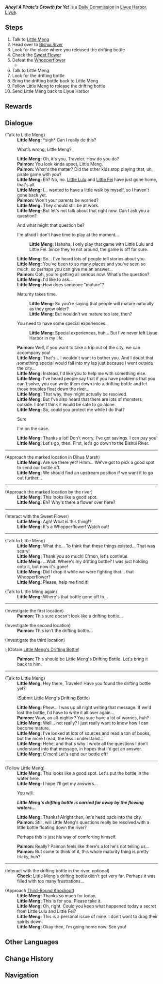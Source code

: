 {{Quest Infobox
|id            = 21000
|type          = Commission
|image         = Commission Ahoy! A Pirate's Growth for Ye!.png
|startLocation = [[Liyue Harbor]], [[Liyue]]
|region        = Liyue
|area          = Sea of Clouds
|subarea       = Liyue Harbor
|prev          = 
|next          = Troubles Traveling Through Tributaries
|npc           = Little Meng
|requirement   = 
|other         = AR-Dependent Rewards
|characters    = Little Meng; Paimon; Traveler
}}
'''''Ahoy! A Pirate's Growth for Ye!''''' is a [[Daily Commission]] in [[Liyue Harbor]], [[Liyue]].

==Steps==
# Talk to [[Little Meng]]
# Head over to [[Bishui River]]
# Look for the place where you released the drifting bottle
# Check the [[Sweet Flower]]
# Defeat the [[Whopperflower]]
#*{{Enemy|Cryo Whopperflower|x=1}}
# Talk to Little Meng
# Look for the drifting bottle
# Bring the drifting bottle back to Little Meng
# Follow Little Meng to release the drifting bottle
# Send Little Meng back to Liyue Harbor
<!--
==Gameplay Notes==
-->
==Rewards==
{{Commission Rewards|low}}

==Dialogue==
{{Quest Description|Little Meng of Liyue Harbor seems to be perturbed of late...}}
{{Dialogue start}}
;(Talk to Little Meng)
:'''Little Meng:''' *sigh* Can I really do this?
:{{DIcon}} What’s wrong, Little Meng?
:'''Little Meng:''' Oh, it's you, Traveler. How do you do?
:'''Paimon:''' You look kinda upset, Little Meng.
:'''Paimon:''' What's the matter? Did the other kids stop playing that, uh, pirate game with you?
:'''Little Meng:''' Eh? No, no. [[Little Lulu]] and [[Little Fei]] have just gone home, that's all.
:'''Little Meng:''' I... wanted to have a little walk by myself, so I haven't gone back yet.
:'''Paimon:''' Won't your parents be worried?
:'''Little Meng:''' They should still be at work.
:'''Little Meng:''' But let's not talk about that right now. Can I ask you a question?
:{{DIcon}} And what might that question be?
:{{DIcon}} I'm afraid I don't have time to play at the moment...
::'''Little Meng:''' Hahaha, I only play that game with Little Lulu and Little Fei. Since they're not around, the game is off for sure.
:'''Little Meng:''' So... I've heard lots of people tell stories about you.
:'''Little Meng:''' You've been to so many places and you've seen so much, so perhaps you can give me an answer...
:'''Paimon:''' Ooh, you're getting all serious now. What's the question?
:'''Little Meng:''' I'd like to ask...
:'''Little Meng:''' How does someone "mature"?
:{{DIcon}} Maturity takes time.
::'''Little Meng:''' So you're saying that people will mature naturally as they grow older?
::'''Little Meng:''' But wouldn't we mature too late, then?
:{{DIcon}} You need to have some special experiences.
::'''Little Meng:''' Special experiences, huh... But I've never left Liyue Harbor in my life.
:'''Paimon:''' Well, if you want to take a trip out of the city, we can accompany you!
:'''Little Meng:''' That's... I wouldn't want to bother you. And I doubt that something special would fall into my lap just because I went outside the city...
:'''Little Meng:''' Instead, I'd like you to help me with something else.
:'''Little Meng:''' I've heard people say that if you have problems that you can't solve, you can write them down into a drifting bottle and let those troubles float down the river...
:'''Little Meng:''' That way, they might actually be resolved.
:'''Little Meng:''' But I've also heard that there are lots of monsters outside. I don't think it would be safe to go alone.
:'''Little Meng:''' So, could you protect me while I do that?
:{{DIcon}} Sure
:{{DIcon}} I'm on the case.
:'''Little Meng:''' Thanks a lot! Don't worry, I've got savings. I can pay you!
:'''Little Meng:''' Let's go, then. First, let's go down to the Bishui River.
----
;(Approach the marked location in Dihua Marsh)
:'''Little Meng:''' Are we there yet? Hmm... We've got to pick a good spot to send our bottle off.
:'''Little Meng:''' We should find an upstream position if we want it to go out further...
----
;(Approach the marked location by the river)
:'''Little Meng:''' This looks like a good spot.
:'''Little Meng:''' Eh? Why's there a flower over here?
----
;(Interact with the Sweet Flower)
:'''Little Meng:''' Agh! What is this thing!?
:'''Little Meng:''' It's a Whopperflower! Watch out!
----
;(Talk to Little Meng)
:'''Little Meng:''' What the... To think that these things existed... That was scary!
:'''Little Meng:''' Thank you so much! C'mon, let's continue.
:'''Little Meng:''' ...Wait. Where's my drifting bottle? I was just holding onto it, but now it's gone!
:'''Little Meng:''' Did I drop it while we were fighting that... that Whopperflower?
:'''Little Meng:''' Please, help me find it!

;(Talk to Little Meng again)
:'''Little Meng:''' Where's that bottle gone off to...
----
;(Investigate the first location)
:'''Paimon:''' This sure doesn't look like a drifting bottle...

;(Investigate the second location)
:'''Paimon:''' This isn't the drifting bottle...

;(Investigate the third location)
:;(Obtain [[Little Meng's Drifting Bottle]])
:'''Paimon:''' This should be Little Meng's Drifting Bottle. Let's bring it back to him.
----
;(Talk to Little Meng)
:'''Little Meng:''' Hey there, Traveler! Have you found the drifting bottle yet?
:;(Submit Little Meng's Drifting Bottle)
:'''Little Meng:''' Phew... I was up all night writing that message. If we'd lost the bottle, I'd have to write it all over again...
:'''Paimon:''' Wow, an all-nighter? You sure have a lot of worries, huh?
:'''Little Meng:''' Well... not really? I just really want to know how I can become mature.
:'''Little Meng:''' I've looked at lots of sources and read a ton of books, but the more I read, the less I understand...
:'''Little Meng:''' Hehe, and that's why I wrote all the questions I don’t understand into that message, in hopes that I'd get an answer.
:'''Little Meng:''' C'mon! Let's send our bottle off!
----
;(Follow Little Meng)
:'''Little Meng:''' This looks like a good spot. Let's put the bottle in the water here.
:'''Little Meng:''' I hope I'll get my answers...
:{{DIcon}} You will.

:'''''Little Meng's drifting bottle is carried far away by the flowing waters...'''''

:'''Little Meng:''' Thanks! Alright then, let's head back into the city.
:'''Paimon:''' Still, will Little Meng's questions really be resolved with a little bottle floating down the river?
:{{DIcon}} Perhaps this is just his way of comforting himself.
:'''Paimon:''' Really? Paimon feels like there's a lot he's not telling us...
:'''Paimon:''' But come to think of it, this whole maturity thing is pretty tricky, huh?
----
;(Interact with the drifting bottle in the river, optional)
:'''Check:''' Little Meng's drifting bottle didn't get very far. Perhaps it was filled with too many frustrations...

;(Approach [[Third-Round Knockout]])
:'''Little Meng:''' Thanks so much for today.
:'''Little Meng:''' This is for you. Please take it.
:'''Little Meng:''' Oh, right. Could you keep what happened today a secret from Little Lulu and Little Fei?
:'''Little Meng:''' This is a personal issue of mine. I don't want to drag their spirits down.
:'''Little Meng:''' Okay then, I'm going home now. See you!
{{Dialogue end}}

==Other Languages==
{{Other Languages
|en      = Ahoy! A Pirate's Growth for Ye!
|zhs     = 哎呀！海盗想长大！
|zhs_rm  = Āiyā! Hǎidào Xiǎng Zhǎng Dà!
|zht     = 哎呀！海盜想長大！
|zht_rm  = Āiyā! Hǎidào Xiǎng Zhǎng Dà!
|zh_tl   = Aiya! The Pirate Wants to Grow Up!
|ja      = ああ！海賊は大人になりたい！
|ja_rm   = Aa! Kaizoku wa Otona ni Naritai!
|ja_tl   = Ah! The Pirate Wants to Grow Up!
|ko      = 오오! 해적은 어른이 되고 싶어!
|ko_rm   = Oo! Haejeok-eun Eoreun-i Doego Sipeo!
|ko_tl   = Ooh! A Pirate Wants to be an Adult!
|es      = ¡Oh, no! ¡El pirata quiere crecer!
|es_tl   = Oh, no! The Pirate Wants to Grow Up!
|fr      = Ohé ! Petit pirate veut devenir grand !
|fr_tl   = Ahoy! Little Pirate Wants to Grow Up!
|ru      = Полундра! Пираты хотят вырасти!
|ru_tl   = 
|th      = ไอ้หยา! โจรสลัดอยากโตเป็นผู้ใหญ่!
|th_rm   = 
|th_tl   = 
|vi      = {{tt|Hải Tặc|海賊}} Muốn {{tt|Trưởng Thành|長成}}!
|vi_tl   = Pirate Wants to Grow Up!
|de      = Ah! Der kleine Pirat will auch erwachsen werden!
|de_tl   = Ah! The Small Pirate Also Wants to Grow Up!
|id      = Ah! Bajak Laut Ingin Tumbuh Dewasa!
|id_tl   = Ah! Pirate Wants to Grow Up!
|pt      = Ah! O Pirata Quer Crescer!
|pt_tl   = Ah! The Pirate Wants to Grow Up!
|tr      = Büyümüş de Küçülmüş Korsan!
|tr_tl   = 
|it      = Per mille balene! Il pirata vuole crescere!
|it_tl   = 
}}

==Change History==
{{Change History|2.4}}

==Navigation==
{{Commission Navbox|Liyue|In Series}}